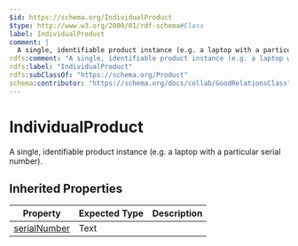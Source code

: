 ```yaml
---
$id: https://schema.org/IndividualProduct
$type: http://www.w3.org/2000/01/rdf-schema#Class
label: IndividualProduct
comment: |
  A single, identifiable product instance (e.g. a laptop with a particular serial number).
rdfs:comment: "A single, identifiable product instance (e.g. a laptop with a particular serial number)."
rdfs:label: "IndividualProduct"
rdfs:subClassOf: "https://schema.org/Product"
schema:contributor: "https://schema.org/docs/collab/GoodRelationsClass"
---
```


# IndividualProduct

A single, identifiable product instance (e.g. a laptop with a particular serial number).

## Inherited Properties

| Property | Expected Type | Description |
| --- | --- | --- |
| [serialNumber](https://schema.org/serialNumber) | Text |  |
